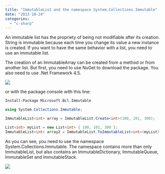 ```yaml
---
title: "ImmutableList and the namespace System.Collections.Immutable"
date: "2013-10-24"
categories: 
  - "c-sharp"
---
```


An immutable list has the propriety of being not modifiable after its creation. String is immutable because each time you change its value a new instance is created. If you want to have the same behavior with a list, you need to use an immutable list.

The creation of an ImmutableArray can be created from a method or from another list. But first, you need to use NuGet to download the package. You also need to use .Net Framework 4.5.

![](/images/blog/MicrosoftImmutableCollection-400x335.png)

or with the package console with this line:

```sh
Install-Package Microsoft.Bcl.Immutable
```

```csharp
using System.Collections.Immutable;

ImmutableList<int> array = ImmutableList.Create<int>(100, 101, 300);

List<int> myList = new List<int> { 100, 101, 300 };
ImmutableList<int> array2 = ImmutableList.ToImmutableList<int>(myList); 
```

As you can see, you need to use the namespace System.Collections.Immutable. The namespace contains more than only ImmutableList, but also contains an ImmutableDictionary, ImmutableQueue, ImmutableSet and ImmutableStack.

![](/images/blog/ImmutableCollection.png)
